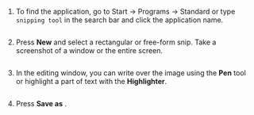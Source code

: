 1. To find the application, go to Start → Programs → Standard or type `snipping tool` in the search bar and click the application name.

    <Image width="500px" withBackground imageId="1682078418264" alt="" />

2. Press **New** and select a rectangular or free-form snip. Take a screenshot of a window or the entire screen.

    <Image width="300px" withBackground imageId="1682078397906" alt="" />

3. In the editing window, you can write over the image using the **Pen** tool or highlight a part of text with the **Highlighter**.

    <Image withBackground imageId="1682078407231" alt="" />

4. Press **Save as** <img src="https://tlkfrontprod.azureedge.net/portal-production/static/uploaded/images/1682078389947/1682078389947_original_png.png" alt="" />.